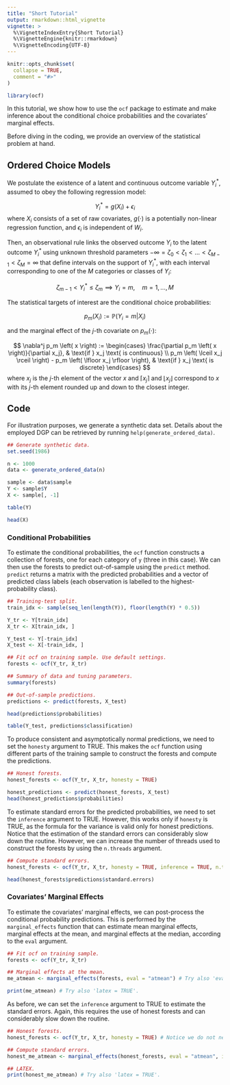 ```yaml
---
title: "Short Tutorial"
output: rmarkdown::html_vignette
vignette: >
  %\VignetteIndexEntry{Short Tutorial}
  %\VignetteEngine{knitr::rmarkdown}
  %\VignetteEncoding{UTF-8}
---
```


```r
knitr::opts_chunk$set(
  collapse = TRUE,
  comment = "#>"
)

library(ocf)
```

In this tutorial, we show how to use the `ocf` package to estimate and make inference about the conditional choice probabilities and the covariates' marginal effects. 

Before diving in the coding, we provide an overview of the statistical problem at hand.

## Ordered Choice Models
We postulate the existence of a latent and continuous outcome variable $Y_i^*$, assumed to obey the following regression model:

$$ Y_i^* = g \left( X_i \right) + \epsilon_i  $$
where $X_i$ consists of a set of raw covariates, $g \left( \cdot \right)$ is a potentially non-linear regression function, and $\epsilon_i$ is independent of $W_i$. 

Then, an observational rule links the observed outcome $Y_i$ to the latent outcome $Y_{i}^*$ using unknown threshold parameters $- \infty = \zeta_0 < \zeta_1 < \dots < \zeta_{M - 1} < \zeta_M = \infty$ that define intervals on the support of $Y_i^*$, with each interval corresponding to one of the $M$ categories or classes of $Y_i$:

$$ \zeta_{m - 1} < Y_i^* \leq \zeta_{m} \implies Y_i = m, \quad m = 1, \dots, M $$

The statistical targets of interest are the conditional choice probabilities:

$$ p_m \left( X_i \right) := \mathbb{P} \left( Y_i = m | X_i \right) $$

and the marginal effect of the $j$-th covariate on $p_m \left( \cdot \right)$:

$$
\nabla^j p_m \left( x \right) := 
  \begin{cases}
    \frac{\partial p_m \left( x \right)}{\partial x_j}, & \text{if } x_j \text{ is continuous}  \\
    p_m \left( \lceil x_j \rceil \right) - p_m \left( \lfloor x_j \rfloor \right), & \text{if } x_j \text{ is discrete}
  \end{cases}
$$
where $x_j$ is the $j$-th element of the vector $x$ and $\lceil x_j \rceil$ and $\lfloor x_j \rfloor$ correspond to $x$ with its $j$-th element rounded up and down to the closest integer.

## Code
For illustration purposes, we generate a synthetic data set. Details about the employed DGP can be retrieved by running `help(generate_ordered_data)`.

```r
## Generate synthetic data.
set.seed(1986)

n <- 1000
data <- generate_ordered_data(n)

sample <- data$sample
Y <- sample$Y
X <- sample[, -1]

table(Y)

head(X)
```

### Conditional Probabilities
To estimate the conditional probabilities, the `ocf` function constructs a collection of forests, one for each category of `y` (three in this case). We can then use the forests to predict out-of-sample using the `predict` method. `predict` returns a matrix with the predicted probabilities and a vector of predicted class labels (each observation is labelled to the highest-probability class). 

```r
## Training-test split.
train_idx <- sample(seq_len(length(Y)), floor(length(Y) * 0.5))

Y_tr <- Y[train_idx]
X_tr <- X[train_idx, ]

Y_test <- Y[-train_idx]
X_test <- X[-train_idx, ]

## Fit ocf on training sample. Use default settings.
forests <- ocf(Y_tr, X_tr)

## Summary of data and tuning parameters.
summary(forests)

## Out-of-sample predictions.
predictions <- predict(forests, X_test)

head(predictions$probabilities)

table(Y_test, predictions$classification)
```

To produce consistent and asymptotically normal predictions, we need to set the `honesty` argument to TRUE. This makes the `ocf` function using different parts of the training sample to construct the forests and compute the predictions.

```r
## Honest forests.
honest_forests <- ocf(Y_tr, X_tr, honesty = TRUE)

honest_predictions <- predict(honest_forests, X_test)
head(honest_predictions$probabilities)
```

To estimate standard errors for the predicted probabilities, we need to set the `inference` argument to TRUE. However, this works only if `honesty` is TRUE, as the formula for the variance is valid only for honest predictions. Notice that the estimation of the standard errors can considerably slow down the routine. However, we can increase the number of threads used to construct the forests by using the `n.threads` argument.

```r
## Compute standard errors.
honest_forests <- ocf(Y_tr, X_tr, honesty = TRUE, inference = TRUE, n.threads = 0) # Use all CPUs.

head(honest_forests$predictions$standard.errors)
```

### Covariates' Marginal Effects
To estimate the covariates' marginal effects, we can post-process the conditional probability predictions. This is performed by the `marginal_effects` function that can estimate mean marginal effects, marginal effects at the mean, and marginal effects at the median, according to the `eval` argument.

```r
## Fit ocf on training sample.
forests <- ocf(Y_tr, X_tr)

## Marginal effects at the mean.
me_atmean <- marginal_effects(forests, eval = "atmean") # Try also 'eval = "atmean"' and 'eval = "mean"'.

print(me_atmean) # Try also 'latex = TRUE'.
```

As before, we can set the `inference` argument to TRUE to estimate the standard errors. Again, this requires the use of honest forests and can considerably slow down the routine.

```r
## Honest forests.
honest_forests <- ocf(Y_tr, X_tr, honesty = TRUE) # Notice we do not need inference here!

## Compute standard errors.
honest_me_atmean <- marginal_effects(honest_forests, eval = "atmean", inference = TRUE)

## LATEX.
print(honest_me_atmean) # Try also 'latex = TRUE'.
```
